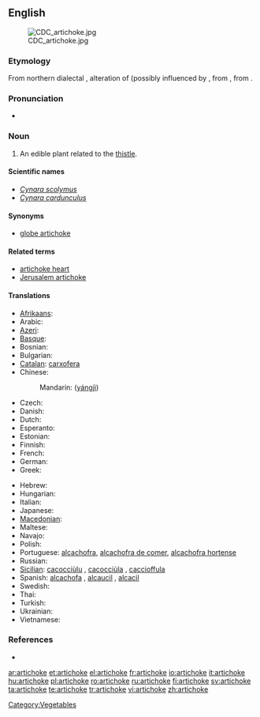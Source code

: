 {{wikipedia}}
==English==
[[Image:CDC_artichoke.jpg|right]]

===Etymology===
From northern {{etyl|it}} dialectal {{term|articiocco}}, alteration of {{term|arcicioffo}} (possibly influenced by {{term|ciocco||stump}}, from {{etyl|osp}} {{term|alcarchofa}}, from {{etyl|ar}} {{term|قرشوف|القرشوف|artichoke|tr=al-qaršūf|sc=Arab}}.

===Pronunciation===
* {{audio|en-us-artichoke.ogg|Audio (US)}}

===Noun===
{{en-noun}}

# An edible plant related to the [[thistle]].

====Scientific names====
* ''[[Cynara scolymus]]''
* ''[[Cynara cardunculus]]''

====Synonyms====
* [[globe artichoke]]

====Related terms====
* [[artichoke heart]]
* [[Jerusalem artichoke]]

====Translations====
{{trans-top|''Cynara scolymus''}}
* [[Afrikaans]]: {{t-|af|artisjok|xs=Afrikaans}}
* Arabic: {{t-|ar|خرشوف|m|alt=خُرْشوف|tr=khurshuuf}}
* [[Azeri]]: {{t|az|artişok|xs=Azeri}}
* [[Basque]]: {{t|eu|orburu|xs=Basque}}
* Bosnian: {{t|bs|artičoka|f}}
* Bulgarian: {{t-|bg|артишок}}
* [[Catalan]]: [[carxofera]] {{f}}
* Chinese:
*: Mandarin: {{zh-ts|洋薊|洋蓟}} ([[yángjì]])
* Czech: {{t+|cs|artyčok|m}}
* Danish: {{t|da|artiskok}}
* Dutch: {{t+|nl|artisjok|m}}
* Esperanto: {{t-|eo|artiŝoko|xs=Esperanto}}
* Estonian: {{t|et|artišokk}}
* Finnish: {{t-|fi|latva-artisokka}}
* French: {{t+|fr|artichaut|m}}
* German: {{t+|de|Artischocke|f}}
* Greek: {{t+|el|αγκινάρα|f|tr=aginara}}
{{trans-mid}}
* Hebrew: {{t+|he|ארטישוק|m|tr=artishok}}
* Hungarian: {{t+|hu|articsóka}}
* Italian: {{t+|it|carciofo|m}}
* Japanese: {{t|ja|朝鮮薊|tr=chōsen azami|sc=Jpan}}
* [[Macedonian]]: {{t|mk|артичок|m|tr=artičók}}
* Maltese: {{t-|mt|qaqoċċa|f|xs=Maltese}}
* Navajo: {{tø|nv|azeeʼ hókániitsoh daadánígíí}}
* Polish: {{t+|pl|karczoch|m}}
* Portuguese: [[alcachofra]], [[alcachofra de comer]], [[alcachofra hortense]]
* Russian: {{t+|ru|артишок|m|tr=artišók}}
* [[Sicilian]]: [[cacocciùlu]] {{m}}, [[cacocciùla]] {{f}}, [[caccioffula]] {{f}}
* Spanish: [[alcachofa]] {{f}}, [[alcaucil]] {{m}} {{italbrac|Argentina|Southern Spain}}, [[alcacil]] {{m}} {{italbrac|Southeastern Spain}}
* Swedish: {{t-|sv|kronärtskocka}}
* Thai: {{t|th|อาติโช๊ค|tr=xā tichókh}}
* Turkish: {{t+|tr|enginar}}
* Ukrainian: {{t+|uk|артишок|m|tr=artyshok|xs=Ukrainian}}
* Vietnamese: {{t|vi|atisô|xs=Vietnamese}}
{{trans-bottom}}

===References===
* {{R:BBS}}

[[Category:Vegetables]]

[[ar:artichoke]]
[[et:artichoke]]
[[el:artichoke]]
[[fr:artichoke]]
[[io:artichoke]]
[[it:artichoke]]
[[hu:artichoke]]
[[pl:artichoke]]
[[ro:artichoke]]
[[ru:artichoke]]
[[fi:artichoke]]
[[sv:artichoke]]
[[ta:artichoke]]
[[te:artichoke]]
[[tr:artichoke]]
[[vi:artichoke]]
[[zh:artichoke]]